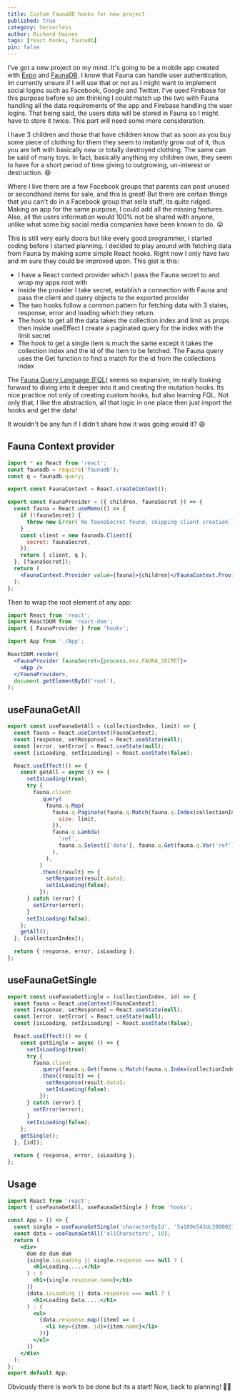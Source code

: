 ```yaml
---
title: Custom FaunaDB hooks for new project
published: true
category: Serverless
author: Richard Haines
tags: [react hooks, faunadb]
pin: false
---
```


I've got a new project on my mind. It's going to be a mobile app created with
[Expo](https://expo.io/) and [FaunaDB](https://fauna.com/). I know that Fauna
can handle user authentication, im currently unsure if I will use that or not as
I might want to implement social logins such as Facebook, Google and Twitter.
I've used Firebase for this purpose before so am thinking I could match up the
two with Fauna handling all the data requirements of the app and Firebase
handling the user logins. That being said, the users data will be stored in
Fauna so I might have to store it twice. This part will need some more
consideration.

I have 3 children and those that have children know that as soon as you buy some
piece of clothing for them they seem to instantly grow out of it, thus you are
left with basically new or totally destroyed clothing. The same can be said of
many toys. In fact, basically anything my children own, they seem to have for a
short period of time giving to outgrowing, un-interest or destruction. 😆

Where I live there are a few Facebook groups that parents can post unused or
secondhand items for sale, and this is great! But there are certain things that
you can't do in a Facebook group that sells stuff, its quite ridged. Making an
app for the same purpose, I could add all the missing features. Also, all the
users information would 100% not be shared with anyone, unlike what some big
social media companies have been known to do. 😜

This is still very early doors but like every good programmer, I started coding
before I started planning. I decided to play around with fetching data from
Fauna by making some simple React hooks. Right now I only have two and im sure
they could be improved upon. This gist is this:

- I have a React context provider which I pass the Fauna secret to and wrap my
  apps root with
- Inside the provider I take secret, establish a connection with Fauna and pass
  the client and query objects to the exported provider
- The two hooks follow a common pattern for fetching data with 3 states,
  response, error and loading which they return.
- The hook to get all the data takes the collection index and limit as props
  then inside useEffect I create a paginated query for the index with the limit
  secret
- The hook to get a single item is much the same except it takes the collection
  index and the id of the item to be fetched. The Fauna query uses the Get
  function to find a match for the id from the collections index

The [Fauna Query Language (FQL)](https://docs.fauna.com/fauna/current/api/fql/)
seems so expansive, im really looking forward to diving into it deeper into it
and creating the mutation hooks. Its nice practice not only of creating custom
hooks, but also learning FQL. Not only that, I like the abstraction, all that
logic in one place then just import the hooks and get the data!

It wouldn't be any fun if I didn't share how it was going would it? 😄

## Fauna Context provider

```jsx
import * as React from 'react';
const faunadb = require('faunadb');
const q = faunadb.query;

export const FaunaContext = React.createContext();

export const FaunaProvider = ({ children, faunaSecret }) => {
  const fauna = React.useMemo(() => {
    if (!faunaSecret) {
      throw new Error(`No faunaSecret found, skipping client creation`);
    }
    const client = new faunadb.Client({
      secret: faunaSecret,
    });
    return { client, q };
  }, [faunaSecret]);
  return (
    <FaunaContext.Provider value={fauna}>{children}</FaunaContext.Provider>
  );
};
```

Then to wrap the root element of any app:

```jsx
import React from 'react';
import ReactDOM from 'react-dom';
import { FaunaProvider } from 'hooks';

import App from './App';

ReactDOM.render(
  <FaunaProvider faunaSecret={process.env.FAUNA_SECRET}>
    <App />
  </FaunaProvider>,
  document.getElementById('root'),
);
```

## useFaunaGetAll

```js
export const useFaunaGetAll = (collectionIndex, limit) => {
  const fauna = React.useContext(FaunaContext);
  const [response, setResponse] = React.useState(null);
  const [error, setError] = React.useState(null);
  const [isLoading, setIsLoading] = React.useState(false);

  React.useEffect(() => {
    const getAll = async () => {
      setIsLoading(true);
      try {
        fauna.client
          .query(
            fauna.q.Map(
              fauna.q.Paginate(fauna.q.Match(fauna.q.Index(collectionIndex)), {
                size: limit,
              }),
              fauna.q.Lambda(
                'ref',
                fauna.q.Select(['data'], fauna.q.Get(fauna.q.Var('ref'))),
              ),
            ),
          )
          .then((result) => {
            setResponse(result.data);
            setIsLoading(false);
          });
      } catch (error) {
        setError(error);
      }
      setIsLoading(false);
    };
    getAll();
  }, [collectionIndex]);

  return { response, error, isLoading };
};
```

## useFaunaGetSingle

```js
export const useFaunaGetSingle = (collectionIndex, id) => {
  const fauna = React.useContext(FaunaContext);
  const [response, setResponse] = React.useState(null);
  const [error, setError] = React.useState(null);
  const [isLoading, setIsLoading] = React.useState(false);

  React.useEffect(() => {
    const getSingle = async () => {
      setIsLoading(true);
      try {
        fauna.client
          .query(fauna.q.Get(fauna.q.Match(fauna.q.Index(collectionIndex), id)))
          .then((result) => {
            setResponse(result.data);
            setIsLoading(false);
          });
      } catch (error) {
        setError(error);
      }
      setIsLoading(false);
    };
    getSingle();
  }, [id]);

  return { response, error, isLoading };
};
```

## Usage

```jsx
import React from 'react';
import { useFaunaGetAll, useFaunaGetSingle } from 'hooks';

const App = () => {
  const single = useFaunaGetSingle('characterById', '5a109e543dc2080021cd8790');
  const data = useFaunaGetAll('allCharacters', 10);
  return (
    <div>
      dum de dum dum
      {single.isLoading || single.response === null ? (
        <h1>Loading.....</h1>
      ) : (
        <h1>{single.response.name}</h1>
      )}
      {data.isLoading || data.response === null ? (
        <h1>Loading Data.....</h1>
      ) : (
        <ul>
          {data.response.map((item) => (
            <li key={item._id}>{item.name}</li>
          ))}
        </ul>
      )}
    </div>
  );
};
export default App;
```

Obviously there is work to be done but its a start! Now, back to planning! 💃🕺
